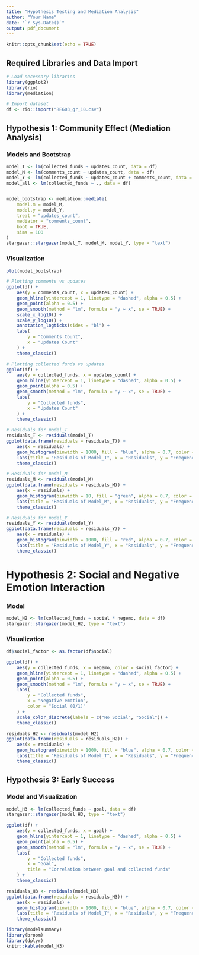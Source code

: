```yaml
---
title: "Hypothesis Testing and Mediation Analysis"
author: "Your Name"
date: "`r Sys.Date()`"
output: pdf_document
---
```


```r
knitr::opts_chunk$set(echo = TRUE)
```

## Required Libraries and Data Import

```r
# Load necessary libraries
library(ggplot2)
library(rio)
library(mediation)

# Import dataset
df <- rio::import("BE603_gr_10.csv")
```

## Hypothesis 1: Community Effect (Mediation Analysis)

### Models and Bootstrap

```r
model_T <- lm(collected_funds ~ updates_count, data = df)
model_M <- lm(comments_count ~ updates_count, data = df)
model_Y <- lm(collected_funds ~ updates_count + comments_count, data = df)
model_all <- lm(collected_funds ~ ., data = df)


model_bootstrap <- mediation::mediate(
    model.m = model_M,
    model.y = model_Y,
    treat = "updates_count",
    mediator = "comments_count",
    boot = TRUE,
    sims = 100
)
stargazer::stargazer(model_T, model_M, model_Y, type = "text")
```

### Visualization

```r
plot(model_bootstrap)
```
```r
# Plotting comments vs updates
ggplot(df) +
    aes(y = comments_count, x = updates_count) +
    geom_hline(yintercept = 1, linetype = "dashed", alpha = 0.5) +
    geom_point(alpha = 0.5) +
    geom_smooth(method = "lm", formula = "y ~ x", se = TRUE) +
    scale_x_log10() +
    scale_y_log10() +
    annotation_logticks(sides = "bl") +
    labs(
        y = "Comments Count",
        x = "Updates Count"
    ) +
    theme_classic()
```

```r
# Plotting collected funds vs updates
ggplot(df) +
    aes(y = collected_funds, x = updates_count) +
    geom_hline(yintercept = 1, linetype = "dashed", alpha = 0.5) +
    geom_point(alpha = 0.5) +
    geom_smooth(method = "lm", formula = "y ~ x", se = TRUE) +
    labs(
        y = "Collected funds",
        x = "Updates Count"
    ) +
    theme_classic()
```
```r
# Residuals for model_T
residuals_T <- residuals(model_T)
ggplot(data.frame(residuals = residuals_T)) +
    aes(x = residuals) +
    geom_histogram(binwidth = 1000, fill = "blue", alpha = 0.7, color = "black") +
    labs(title = "Residuals of Model_T", x = "Residuals", y = "Frequency") +
    theme_classic()

# Residuals for model_M
residuals_M <- residuals(model_M)
ggplot(data.frame(residuals = residuals_M)) +
    aes(x = residuals) +
    geom_histogram(binwidth = 10, fill = "green", alpha = 0.7, color = "black") +
    labs(title = "Residuals of Model_M", x = "Residuals", y = "Frequency") +
    theme_classic()

# Residuals for model_Y
residuals_Y <- residuals(model_Y)
ggplot(data.frame(residuals = residuals_Y)) +
    aes(x = residuals) +
    geom_histogram(binwidth = 1000, fill = "red", alpha = 0.7, color = "black") +
    labs(title = "Residuals of Model_Y", x = "Residuals", y = "Frequency") +
    theme_classic()
```

# Hypothesis 2: Social and Negative Emotion Interaction

### Model

```r
model_H2 <- lm(collected_funds ~ social * negemo, data = df)
stargazer::stargazer(model_H2, type = "text")
```

### Visualization

```r
df$social_factor <- as.factor(df$social)

ggplot(df) +
    aes(y = collected_funds, x = negemo, color = social_factor) +
    geom_hline(yintercept = 1, linetype = "dashed", alpha = 0.5) +
    geom_point(alpha = 0.5) +
    geom_smooth(method = "lm", formula = "y ~ x", se = TRUE) +
    labs(
        y = "Collected funds",
        x = "Negative emotion",
        color = "Social (0/1)"
    ) +
    scale_color_discrete(labels = c("No Social", "Social")) +
    theme_classic()
```
```r
residuals_H2 <- residuals(model_H2)
ggplot(data.frame(residuals = residuals_H2)) +
    aes(x = residuals) +
    geom_histogram(binwidth = 1000, fill = "blue", alpha = 0.7, color = "black") +
    labs(title = "Residuals of Model_T", x = "Residuals", y = "Frequency") +
    theme_classic()
```

## Hypothesis 3: Early Success

### Model and Visualization

```r
model_H3 <- lm(collected_funds ~ goal, data = df)
stargazer::stargazer(model_H3, type = "text")
```


```r
ggplot(df) +
    aes(y = collected_funds, x = goal) +
    geom_hline(yintercept = 1, linetype = "dashed", alpha = 0.5) +
    geom_point(alpha = 0.5) +
    geom_smooth(method = "lm", formula = "y ~ x", se = TRUE) +
    labs(
        y = "Collected funds",
        x = "Goal",
        title = "Correlation between goal and collected funds"
    ) +
    theme_classic()
```
```r
residuals_H3 <- residuals(model_H3)
ggplot(data.frame(residuals = residuals_H3)) +
    aes(x = residuals) +
    geom_histogram(binwidth = 1000, fill = "blue", alpha = 0.7, color = "black") +
    labs(title = "Residuals of Model_T", x = "Residuals", y = "Frequency") +
    theme_classic()
```

```r
library(modelsummary)
library(broom)
library(dplyr)
knitr::kable(model_H3)

```

